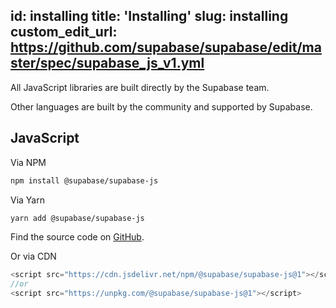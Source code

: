 
id: installing
title: 'Installing'
slug: installing
custom_edit_url: https://github.com/supabase/supabase/edit/master/spec/supabase_js_v1.yml
---

All JavaScript libraries are built directly by the Supabase team.

Other languages are built by the community and supported by Supabase.

## JavaScript

Via NPM

```bash
npm install @supabase/supabase-js
```

Via Yarn

```bash
yarn add @supabase/supabase-js
```

Find the source code on [GitHub](https://github.com/supabase/supabase-js).

Or via CDN

```js
<script src="https://cdn.jsdelivr.net/npm/@supabase/supabase-js@1"></script>
//or
<script src="https://unpkg.com/@supabase/supabase-js@1"></script>
```
